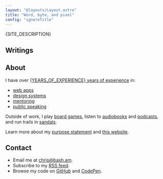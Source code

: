 ```yaml
---
layout: "@layouts/Layout.astro"
title: "Word, byte, and pixel"
config: "ignoreTitle"
---
```



<p>{SITE_DESCRIPTION}</p>

## Writings

<Writings />

## About

I have over [{YEARS_OF_EXPERIENCE} years of experience](/resume) in:

- [web apps](/web-apps)
- [design systems](/design-systems)
- [mentoring](/mentoring)
- [public speaking](/talks)

Outside of work, I play [board games](/board-games), listen to [audiobooks](/books) and [podcasts](/podcasts), and run trails in [sandals](/sandals).

Learn more about my [purpose statement](/purpose) and [this website](/colophon).

## Contact

- Email me at chris@bash.am.
- Subscribe to my [RSS feed](/rss.xml).
- Browse my code on [GitHub](https://github.com/basham) and [CodePen](https://codepen.io/basham).
